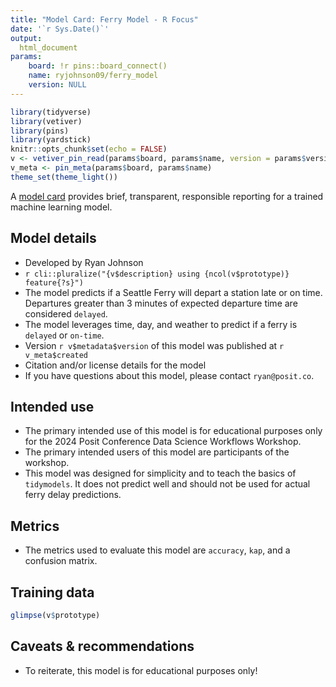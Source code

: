 ```yaml
---
title: "Model Card: Ferry Model - R Focus"
date: '`r Sys.Date()`'
output: 
  html_document
params:
    board: !r pins::board_connect()
    name: ryjohnson09/ferry_model
    version: NULL
---
```


```r
library(tidyverse)
library(vetiver)
library(pins)
library(yardstick)
knitr::opts_chunk$set(echo = FALSE)
v <- vetiver_pin_read(params$board, params$name, version = params$version)
v_meta <- pin_meta(params$board, params$name)
theme_set(theme_light())
```

A [model card](https://doi.org/10.1145/3287560.3287596) provides brief, transparent, responsible reporting for a trained machine learning model.

## Model details

-   Developed by Ryan Johnson
-   `r cli::pluralize("{v$description} using {ncol(v$prototype)} feature{?s}")`
-   The model predicts if a Seattle Ferry will depart a station late or on time. Departures greater than 3 minutes of expected departure time are considered `delayed`.
-   The model leverages time, day, and weather to predict if a ferry is `delayed` or `on-time`.
-   Version `r v$metadata$version` of this model was published at `r v_meta$created`
-   Citation and/or license details for the model
-   If you have questions about this model, please contact `ryan@posit.co`.

## Intended use

-   The primary intended use of this model is for educational purposes only for the 2024 Posit Conference Data Science Workflows Workshop.
-   The primary intended users of this model are participants of the workshop.
-   This model was designed for simplicity and to teach the basics of `tidymodels`. It does not predict well and should not be used for actual ferry delay predictions.

## Metrics

-   The metrics used to evaluate this model are `accuracy`, `kap`, and a confusion matrix.

## Training data

```r
glimpse(v$prototype)
```

## Caveats & recommendations

-   To reiterate, this model is for educational purposes only!
